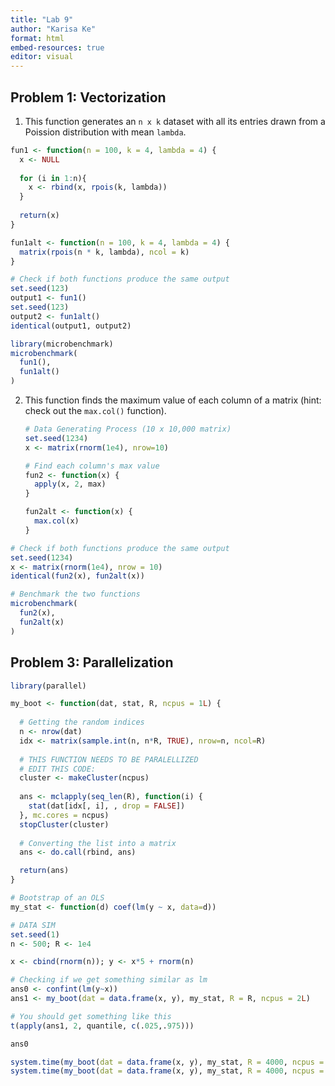 ```yaml
---
title: "Lab 9"
author: "Karisa Ke"
format: html
embed-resources: true
editor: visual
---
```


## **Problem 1: Vectorization**

1.  This function generates an `n x k` dataset with all its entries drawn from a Poission distribution with mean `lambda`.

```r
fun1 <- function(n = 100, k = 4, lambda = 4) {
  x <- NULL
  
  for (i in 1:n){
    x <- rbind(x, rpois(k, lambda))    
  }
  
  return(x)
}

fun1alt <- function(n = 100, k = 4, lambda = 4) {
  matrix(rpois(n * k, lambda), ncol = k)
}
```

```r
# Check if both functions produce the same output
set.seed(123)
output1 <- fun1()
set.seed(123)
output2 <- fun1alt()
identical(output1, output2)
```

```r
library(microbenchmark)
microbenchmark(
  fun1(),
  fun1alt()
)
```

2.  This function finds the maximum value of each column of a matrix (hint: check out the `max.col()` function).

    ```r
    # Data Generating Process (10 x 10,000 matrix)
    set.seed(1234)
    x <- matrix(rnorm(1e4), nrow=10)

    # Find each column's max value
    fun2 <- function(x) {
      apply(x, 2, max)
    }

    fun2alt <- function(x) {
      max.col(x)
    }
    ```

```r
# Check if both functions produce the same output
set.seed(1234)
x <- matrix(rnorm(1e4), nrow = 10)
identical(fun2(x), fun2alt(x))

# Benchmark the two functions
microbenchmark(
  fun2(x),
  fun2alt(x)
)
```

## **Problem 3: Parallelization**

```r
library(parallel)

my_boot <- function(dat, stat, R, ncpus = 1L) {
  
  # Getting the random indices
  n <- nrow(dat)
  idx <- matrix(sample.int(n, n*R, TRUE), nrow=n, ncol=R)
  
  # THIS FUNCTION NEEDS TO BE PARALELLIZED
  # EDIT THIS CODE:
  cluster <- makeCluster(ncpus)
  
  ans <- mclapply(seq_len(R), function(i) {
    stat(dat[idx[, i], , drop = FALSE])
  }, mc.cores = ncpus)
  stopCluster(cluster)
  
  # Converting the list into a matrix
  ans <- do.call(rbind, ans)

  return(ans)
}
```

```r
# Bootstrap of an OLS
my_stat <- function(d) coef(lm(y ~ x, data=d))

# DATA SIM
set.seed(1)
n <- 500; R <- 1e4

x <- cbind(rnorm(n)); y <- x*5 + rnorm(n)

# Checking if we get something similar as lm
ans0 <- confint(lm(y~x))
ans1 <- my_boot(dat = data.frame(x, y), my_stat, R = R, ncpus = 2L)

# You should get something like this
t(apply(ans1, 2, quantile, c(.025,.975)))

ans0
```

```r
system.time(my_boot(dat = data.frame(x, y), my_stat, R = 4000, ncpus = 1L))
system.time(my_boot(dat = data.frame(x, y), my_stat, R = 4000, ncpus = 2L))
```
